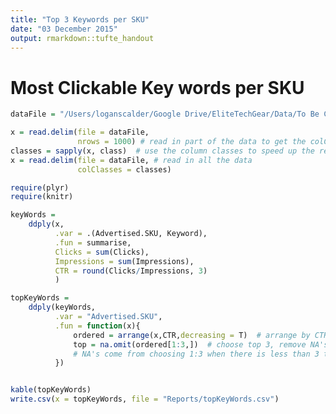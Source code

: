 ```yaml
---
title: "Top 3 Keywords per SKU"
date: "03 December 2015"
output: rmarkdown::tufte_handout
---
```


# Most Clickable Key words per SKU 

```r
dataFile = "/Users/loganscalder/Google Drive/EliteTechGear/Data/To Be Categorized/campaign-performance-report-2015-10-03-60124016771.txt"

x = read.delim(file = dataFile, 
               nrows = 1000) # read in part of the data to get the colClasses
classes = sapply(x, class)  # use the column classes to speed up the read in
x = read.delim(file = dataFile, # read in all the data
               colClasses = classes)
```

```r
require(plyr)
require(knitr)
```


```r


keyWords = 
    ddply(x, 
          .var = .(Advertised.SKU, Keyword),
          .fun = summarise,
          Clicks = sum(Clicks),
          Impressions = sum(Impressions),
          CTR = round(Clicks/Impressions, 3)
          )

topKeyWords = 
    ddply(keyWords,
          .var = "Advertised.SKU",
          .fun = function(x){
              ordered = arrange(x,CTR,decreasing = T)  # arrange by CTR
              top = na.omit(ordered[1:3,])  # choose top 3, remove NA's
              # NA's come from choosing 1:3 when there is less than 3 to choose
          })


kable(topKeyWords)
write.csv(x = topKeyWords, file = "Reports/topKeyWords.csv")
```





